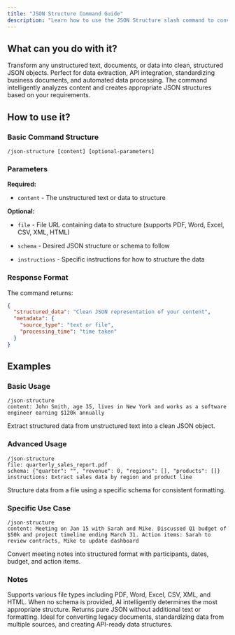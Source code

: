 ```yaml
---
title: "JSON Structure Command Guide"
description: "Learn how to use the JSON Structure slash command to convert unstructured data into JSON"
---
```


## What can you do with it?

Transform any unstructured text, documents, or data into clean, structured JSON objects. Perfect for data extraction, API integration, standardizing business documents, and automated data processing. The command intelligently analyzes content and creates appropriate JSON structures based on your requirements.

## How to use it?

### Basic Command Structure
```
/json-structure [content] [optional-parameters]
```

### Parameters

**Required:**

- `content` - The unstructured text or data to structure

**Optional:**

- `file` - File URL containing data to structure (supports PDF, Word, Excel, CSV, XML, HTML)

- `schema` - Desired JSON structure or schema to follow

- `instructions` - Specific instructions for how to structure the data

### Response Format

The command returns:
```json
{
  "structured_data": "Clean JSON representation of your content",
  "metadata": {
    "source_type": "text or file",
    "processing_time": "time taken"
  }
}
```

## Examples

### Basic Usage
```
/json-structure
content: John Smith, age 35, lives in New York and works as a software engineer earning $120k annually
```
Extract structured data from unstructured text into a clean JSON object.

### Advanced Usage
```
/json-structure
file: quarterly_sales_report.pdf
schema: {"quarter": "", "revenue": 0, "regions": [], "products": []}
instructions: Extract sales data by region and product line
```
Structure data from a file using a specific schema for consistent formatting.

### Specific Use Case
```
/json-structure
content: Meeting on Jan 15 with Sarah and Mike. Discussed Q1 budget of $50k and project timeline ending March 31. Action items: Sarah to review contracts, Mike to update dashboard
```
Convert meeting notes into structured format with participants, dates, budget, and action items.

### Notes

Supports various file types including PDF, Word, Excel, CSV, XML, and HTML. When no schema is provided, AI intelligently determines the most appropriate structure. Returns pure JSON without additional text or formatting. Ideal for converting legacy documents, standardizing data from multiple sources, and creating API-ready data structures.
